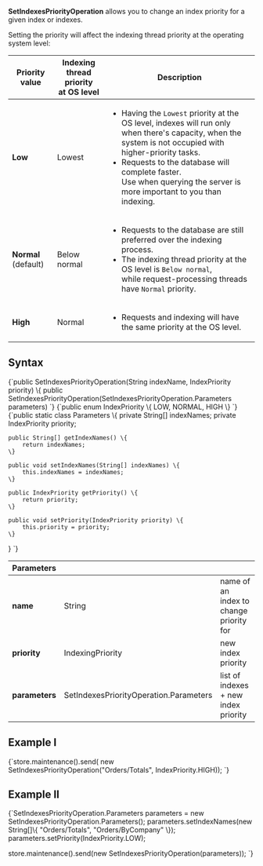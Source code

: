 
**SetIndexesPriorityOperation**  allows you to change an index priority for a given index or indexes.  

Setting the priority will affect the indexing thread priority at the operating system level:  

| Priority value        | Indexing thread priority<br/>at OS level | Description |
|-----------------------|------------------------------------------|-------------|
| **Low**               | Lowest                                   | <ul><li>Having the `Lowest` priority at the OS level, indexes will run only when there's capacity, when the system is not occupied with higher-priority tasks.</li><li>Requests to the database will complete faster.<br/>Use when querying the server is more important to you than indexing.</li></ul> |
| **Normal** (default)  | Below normal                             | <ul><li>Requests to the database are still preferred over the indexing process.</li><li>The indexing thread priority at the OS level is `Below normal`,<br/>while request-processing threads have `Normal` priority.</li></ul> |
| **High**              | Normal                                   | <ul><li>Requests and indexing will have the same priority at the OS level.</li></ul> |

## Syntax

<TabItem value="set_priority_1" label="set_priority_1">
<CodeBlock language="java">
{`public SetIndexesPriorityOperation(String indexName, IndexPriority priority) \{
public SetIndexesPriorityOperation(SetIndexesPriorityOperation.Parameters parameters)
`}
</CodeBlock>
</TabItem>

<TabItem value="set_priority_2" label="set_priority_2">
<CodeBlock language="java">
{`public enum IndexPriority \{
    LOW,
    NORMAL,
    HIGH
\}
`}
</CodeBlock>
</TabItem>

<TabItem value="set_priority_3" label="set_priority_3">
<CodeBlock language="java">
{`public static class Parameters \{
    private String[] indexNames;
    private IndexPriority priority;

    public String[] getIndexNames() \{
        return indexNames;
    \}

    public void setIndexNames(String[] indexNames) \{
        this.indexNames = indexNames;
    \}

    public IndexPriority getPriority() \{
        return priority;
    \}

    public void setPriority(IndexPriority priority) \{
        this.priority = priority;
    \}
\}
`}
</CodeBlock>
</TabItem>

| Parameters | | |
| ------------- | ------------- | ----- |
| **name** | String | name of an index to change priority for |
| **priority** | IndexingPriority | new index priority |
| **parameters** | SetIndexesPriorityOperation.Parameters | list of indexes + new index priority |

## Example I

<TabItem value="set_priority_4" label="set_priority_4">
<CodeBlock language="java">
{`store.maintenance().send(
    new SetIndexesPriorityOperation("Orders/Totals", IndexPriority.HIGH));
`}
</CodeBlock>
</TabItem>

## Example II

<TabItem value="set_priority_5" label="set_priority_5">
<CodeBlock language="java">
{`SetIndexesPriorityOperation.Parameters parameters = new SetIndexesPriorityOperation.Parameters();
parameters.setIndexNames(new String[]\{ "Orders/Totals", "Orders/ByCompany" \});
parameters.setPriority(IndexPriority.LOW);

store.maintenance().send(new SetIndexesPriorityOperation(parameters));
`}
</CodeBlock>
</TabItem>


